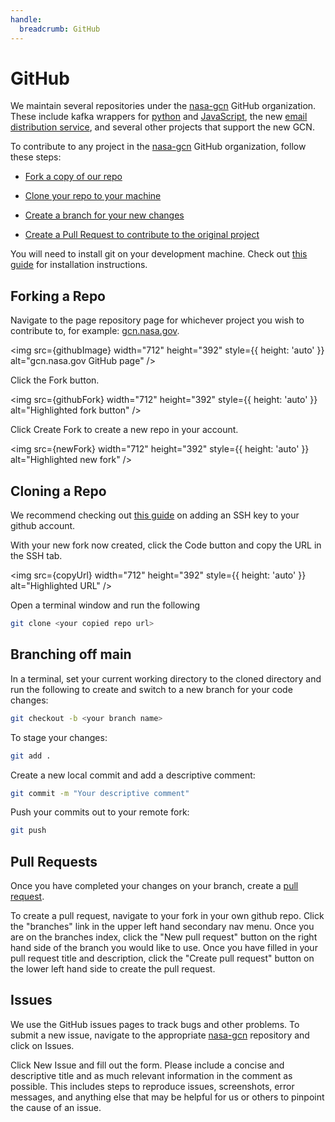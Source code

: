 ```yaml
---
handle:
  breadcrumb: GitHub
---
```



# GitHub

We maintain several repositories under the [nasa-gcn](https://github.com/nasa-gcn) GitHub organization. These include kafka wrappers for [python](https://github.com/nasa-gcn/gcn-kafka-python) and [JavaScript](https://github.com/nasa-gcn/gcn-kafka-js), the new [email distribution service](https://github.com/nasa-gcn/gcn-email), and several other projects that support the new GCN.

To contribute to any project in the [nasa-gcn](https://github.com/nasa-gcn) GitHub organization, follow these steps:

- [Fork a copy of our repo](#forking-a-repo)

- [Clone your repo to your machine](#cloning-a-repo)

- [Create a branch for your new changes](#branching-off-main)

- [Create a Pull Request to contribute to the original project](#pull-requests)

You will need to install git on your development machine. Check out [this guide](https://git-scm.com/book/en/v2/Getting-Started-Installing-Git) for installation instructions.

## Forking a Repo

Navigate to the page repository page for whichever project you wish to contribute to, for example: [gcn.nasa.gov](https://github.com/nasa-gcn/gcn.nasa.gov).

<img
  src={githubImage}
  width="712"
  height="392"
  style={{ height: 'auto' }}
  alt="gcn.nasa.gov GitHub page"
/>

Click the Fork button.

<img
  src={githubFork}
  width="712"
  height="392"
  style={{ height: 'auto' }}
  alt="Highlighted fork button"
/>

Click Create Fork to create a new repo in your account.

<img
  src={newFork}
  width="712"
  height="392"
  style={{ height: 'auto' }}
  alt="Highlighted new fork"
/>

## Cloning a Repo

We recommend checking out [this guide](https://docs.github.com/en/authentication/connecting-to-github-with-ssh/adding-a-new-ssh-key-to-your-github-account) on adding an SSH key to your github account.

With your new fork now created, click the Code button and copy the URL in the SSH tab.

<img
  src={copyUrl}
  width="712"
  height="392"
  style={{ height: 'auto' }}
  alt="Highlighted URL"
/>

Open a terminal window and run the following

```sh
git clone <your copied repo url>
```

## Branching off main

In a terminal, set your current working directory to the cloned directory and run the following to create and switch to a new branch for your code changes:

```sh
git checkout -b <your branch name>
```

To stage your changes:

```sh
git add .
```

Create a new local commit and add a descriptive comment:

```sh
git commit -m "Your descriptive comment"
```

Push your commits out to your remote fork:

```sh
git push
```

## Pull Requests

Once you have completed your changes on your branch, create a [pull request](https://github.com/nasa-gcn/gcn.nasa.gov/pulls).

To create a pull request, navigate to your fork in your own github repo. Click the "branches" link in the upper left hand secondary nav menu. Once you are on the branches index, click the "New pull request" button on the right hand side of the branch you would like to use. Once you have filled in your pull request title and description, click the "Create pull request" button on the lower left hand side to create the pull request.

## Issues

We use the GitHub issues pages to track bugs and other problems. To submit a new issue, navigate to the appropriate [nasa-gcn](https://github.com/nasa-gcn/) repository and click on Issues.

Click New Issue and fill out the form. Please include a concise and descriptive title and as much relevant information in the comment as possible. This includes steps to reproduce issues, screenshots, error messages, and anything else that may be helpful for us or others to pinpoint the cause of an issue.
